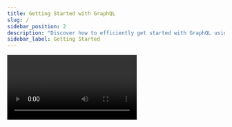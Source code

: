 ```yaml
---
title: Getting Started with GraphQL
slug: /
sidebar_position: 2
description: "Discover how to efficiently get started with GraphQL using Tailcall, enhancing your data access capabilities through optimized execution strategies."
sidebar_label: Getting Started
---
```



<Video />

## Installing the Tailcall CLI

<>
  <p>
    <span>You can install the latest version - </span>
    <Version /> <span>by using</span> <b>NPM</b>.
  </p>
</>

### NPM

1. If you don't already have **nodejs** installed, you can find the instructions [here](https://nodejs.org/en/learn/getting-started/how-to-install-nodejs).
2. Install Tailcall by running the following command in your terminal:
   ```bash
   npm i -g @tailcallhq/tailcall
   ```
3. To verify the correct installation of Tailcall, run:

   ```bash
   tailcall
   ```

   :::note
   Do not use the `--force` flag during npm installations, as it ignores installing platform-specific builds.
   :::

### Yarn

1. Install Tailcall by running the following command in your terminal:
   ```bash
   yarn global add @tailcallhq/tailcall
   ```
2. To verify the correct installation of Tailcall, run:

   ```bash
   tailcall
   ```

### Homebrew

1. If you don't already have Homebrew installed, you can find the instructions [here](https://brew.sh/).

2. Add the Tailcall repository to Homebrew by running the following command in your terminal:
   ```bash
   brew tap tailcallhq/tailcall
   brew install tailcall
   ```
3. To verify the correct installation of Tailcall, run:

   ```bash
   tailcall
   ```

4. After completing the installation, perform **upgrades** with:

   ```bash
   brew update
   brew upgrade tailcall
   ```

### Curl

Follow the steps below to manually install the cli on your system:

<InstallCommand />

This command fetches and executes the Tailcall installation script. The `~/.tailcall` directory contains the installed files.

Upon completion of the installation, extend your `PATH` environment variable to include the `~/.tailcall/bin` directory:

```bash
# export PATH=$PATH:~/.tailcall/bin
```

### Docker

To install Tailcall with Docker, follow the steps below. Please note that currently, this installation method only works on Linux/amd64 systems. Before starting, make sure you have Docker installed on your system. If not, download it from [here](https://www.docker.com/products/docker-desktop).

1. Pull the latest Tailcall Docker image using the following command:

   <CodeBlock language="bash">
     {/*  prettier-ignore-start  */}
     docker pull tailcall.docker.scarf.sh/tailcallhq/tailcall/tc-server:
     <Version />
     {/*  prettier-ignore-end  */}
   </CodeBlock>

   This command fetches the latest version of the Tailcall Docker image from the Docker registry.

2. Run the Tailcall Docker container with the following command:

   <CodeBlock language="bash">
     {/* prettier-ignore-start  */}
     docker run -d --name graphql-server -p 8000:8000 \ -v /path/to/your/configs:/etc/tailcall \ --entrypoint "/bin/sh"
     \ ghcr.io/tailcallhq/tailcall/tc-server:
     <Version /> \ -c "export PATH=\$PATH:~/.tailcall/bin && tailcall start /etc/tailcall/config.graphql"
     {/* prettier-ignore-end  */}
   </CodeBlock>

   This command launches the GraphQL server in a Docker container, exposing the GraphQL endpoint on port 8080.

## Initializing a GraphQL project

Once you have installed the Tailcall binaries, you can simply use the [init](cli.md#init) command to initialize your GraphQL project.

```bash
tailcall init <directory>
```

The command will ask you a few questions and based on your input bootstrap a new GraphQL project with a few files:

1. `.tailcallrc.schema.json`: Provides autocomplete in your editor when the configuration is written in `json` or `yml` format.
2. `.graphqlrc.yml`: An IDE configuration that references your GraphQL configuration (if it's in `.graphql` format) and the following `.tailcallrc.graphql`.
3. `.tailcallrc.graphql`: Contains Tailcall specific auto-completions for `.graphql` format.
4. `main.graphql`: This is your root configuration that contains

## Writing a GraphQL Configuration

For our first example, we are going to compose a GraphQL schema from the REST APIs at <a href="https://jsonplaceholder.typicode.com" target="_blank">https://jsonplaceholder.typicode.com</a>, a free online REST API with some fake data.
We will use the API at `/users` to get a list of users, and `/users/:id/posts` to get the posts for each user, and compose them into a single GraphQL schema.

We can use the following formats to define our GraphQL schema: `.graphql`, `.yml`, `.json`.

Create one of the following files and paste the contents into it.

<Tabs>
<TabItem value="graphql" label="graphql">

```graphql showLineNumbers
schema
  # Specify server configuration: Start GraphQL server at 0.0.0.0:8000
  @server(port: 8000)
  # Specify a base url for all http requests

  @upstream(baseURL: "http://jsonplaceholder.typicode.com") {
  query: Query
}

type Query {
  # Specify the http path for the users query
  users: [User] @http(path: "/users")
}

# Create a user type with the fields returned by the users api

type User {
  id: Int!
  name: String!
  username: String!
  email: String!

  # Extend the user type with the posts field
  # Use the current user's id to construct the path
  posts: [Post] @http(path: "/users/{{.value.id}}/posts")
}

# Create a post type with the fields returned by the posts api
type Post {
  id: Int!
  title: String!
  body: String!
}
```

</TabItem>
<TabItem value="yml" label="yml">

```yml showLineNumbers
server:
  port: 8000
  queryValidation: false
  hostname: "0.0.0.0"
upstream:
  baseURL: "http://jsonplaceholder.typicode.com"
  httpCache: 42
schema:
  query: Query
types:
  Post:
    fields:
      body:
        type:
          name: String
          required: true
      id:
        type:
          name: Int
          required: true
      title:
        type:
          name: String
          required: true
      user:
        type:
          name: User
      userId:
        type:
          name: Int
          required: true
        cache: null
  Query:
    fields:
      posts:
        type:
          list:
            name: Post
        http:
          path: /posts
  User:
    fields:
      email:
        type:
          name: String
          required: true
      id:
        type:
          name: Int
          required: true
      name:
        type:
          name: String
          required: true
      phone:
        type:
          name: String
      username:
        type:
          name: String
          required: true
      website:
        type:
          name: String
```

</TabItem>
<TabItem value="json" label="json">

```json showLineNumbers
{
  "server": {
    "port": 8000,
    "queryValidation": false,
    "hostname": "0.0.0.0"
  },
  "upstream": {
    "baseURL": "http://jsonplaceholder.typicode.com",
    "httpCache": 42
  },
  "schema": {
    "query": "Query"
  },
  "types": {
    "Post": {
      "fields": {
        "body": {
          "type": {
            "name": "String",
            "required": true
          }
        },
        "id": {
          "type": {
            "name": "Int",
            "required": true
          }
        },
        "title": {
          "type": {
            "name": "String",
            "required": true
          }
        },
        "user": {
          "type": {
            "name": "User"
          },
          "http": {
            "path": "/users/{{.value.userId}}"
          }
        },
        "userId": {
          "type": {
            "name": "Int",
            "required": true
          }
        }
      }
    },
    "Query": {
      "fields": {
        "posts": {
          "type": {
            "list": {
              "name": "Post"
            }
          },
          "http": {
            "path": "/posts"
          }
        }
      }
    },
    "User": {
      "fields": {
        "email": {
          "type": {
            "name": "String",
            "required": true
          }
        },
        "id": {
          "type": {
            "name": "Int",
            "required": true
          }
        },
        "name": {
          "type": {
            "name": "String",
            "required": true
          }
        },
        "phone": {
          "type": {
            "name": "String"
          }
        },
        "username": {
          "type": {
            "name": "String",
            "required": true
          }
        },
        "website": {
          "type": {
            "name": "String"
          }
        }
      }
    }
  }
}
```

</TabItem>
</Tabs>

The above file is a standard `.graphQL` file, with some minor additions such as `@upstream` and `@http` directives. Basically we specify the GraphQL schema and how to resolve that GraphQL schema in the same file, without having to write any code!

## Starting the GraphQL server

Now, run the following command to start the server with the full path to the file that you created earlier.

<Tabs>
<TabItem value="graphql" label="graphql">

```bash
tailcall start ./jsonplaceholder.graphql
```

</TabItem>
<TabItem value="yml" label="yml">

```bash
tailcall start ./jsonplaceholder.yml
```

</TabItem>
<TabItem value="json" label="json">

```bash
tailcall start ./jsonplaceholder.json
```

</TabItem>
</Tabs>

If the command succeeds, you should see logs like the following below.

```bash
INFO File read: ./jsonplaceholder.graphql ... ok
INFO N + 1 detected: 0
INFO 🚀 Tailcall launched at [0.0.0.0:8000] over HTTP/1.1
INFO 🌍 Playground: https://tailcall.run/playground/?u=http://127.0.0.1:8000/graphql
```

The server starts with the schema provided and prints out a load of meta information. We will cover those in detail in a bit. For now, open the **playground URL** in a new tab in your browser and try it out for yourself!

## Making GraphQL requests to the server

1. Open a web browser and go to [https://tailcall.run/playground/?u=http://127.0.0.1:8000/graphql](https://tailcall.run/playground/?u=http://127.0.0.1:8000/graphql). This should load the GraphiQL interface.
2. In the query editor of GraphiQL, enter the following query

   ```graphql showLineNumbers
   query {
     users {
       id
       name
       posts {
         title
       }
     }
   }
   ```

3. After running the query in GraphiQL, expect to see a JSON response structured like this:

   ```json showLineNumbers
   {
     "data": {
       "users": [
         {
           "id": 1,
           "name": "Leanne Graham",
           "posts": [
             {
               "title": "sunt aut facere repellat provident occaecati excepturi option reprehenderit"
             }
             // Posts truncated for brevity
           ]
         },
         {
           "id": 2,
           "name": "Ervin Howell",
           "posts": [
             {
               "title": "et ea vero quia laudantium autem"
             },
             {
               "title": "in quibusdam tempore odit est dolorem"
             }
             // Posts truncated for brevity
           ]
         }
         // Users truncated for brevity
       ]
     }
   }
   ```

## Deploying GraphQL on Production

Now that you have a running GraphQL server, you can follow our [Github Actions Guide](./gh-action.md) to deploy the application on one of the following cloud providers.

- [AWS Lambda](./tailcall-on-aws.md)
- [Fly.io](./tailcall-on-fly.md)
